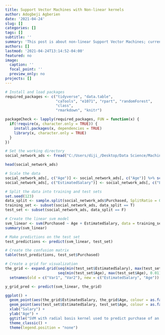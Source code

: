 ```yaml
---
title: Support Vector Machines with Non-linear kernels
author: Adogbeji Agberien
date: '2021-04-24'
slug: []
categories: []
tags: []
subtitle: ''
summary: 'This post is about non-linear Support Vector Machines; currently just implementation in R, hopefully will soon update to include the theory of the method'
authors: []
lastmod: '2021-04-24T13:14:52-04:00'
featured: no
image:
  caption: ''
  focal_point: ''
  preview_only: no
projects: []
---
```


```r
# Install and load packages
required_packages <- c("tidyverse", "data.table", 
                       "caTools", "e1071", "rpart", "randomForest",
                       "class",
                       "rmarkdown", "knitr")

packageCheck <- lapply(required_packages, FUN = function(x) {
  if(!require(x, character.only = TRUE)) {
    install.packages(x, dependencies = TRUE)
    library(x, character.only = TRUE)
  }
})
```

```r
# Set the working directory
social_network_ads <- fread("C:/Users/diji_/Desktop/Data Science/Machine Learning A-Z (Codes and Datasets)/Part 3 - Classification/Section 17 - Kernel SVM/R/Social_Network_Ads.csv")
```

```r
head(social_network_ads)
```

```r
# Scale the data 
social_network_ads[, c("Age")] <- social_network_ads[, c("Age")] %>% scale()
social_network_ads[, c("EstimatedSalary")] <- social_network_ads[, c("EstimatedSalary")] %>% scale()
```

```r
# Split the data into training and test sets
set.seed(123)
data_split <- sample.split(social_network_ads$Purchased, SplitRatio = 0.8)
training_set <- subset(social_network_ads, data_split == T)
test_set <- subset(social_network_ads, data_split == F)
```

```r
# Create the linear svm model
svm_linear <- svm(Purchased ~ Age + EstimatedSalary, data = training_set, type = "C-classification", kernel = "radial")
summary(svm_linear)
```

```r
# Make predictions on the test set
test_predictions <- predict(svm_linear, test_set)
```

```r
# Create the confusion matrix
table(test_predictions, test_set$Purchased)
```

```r
# Create a grid for visualization
the_grid <- expand.grid(seq(min(test_set$EstimatedSalary), max(test_set$EstimatedSalary), 0.01),
                        seq(min(test_set$Age), max(test_set$Age), 0.01)) %>% data.table() %>% 
  setnames(old = c("Var1", "Var2"), new = c("EstimatedSalary", "Age"))
```

```r
y_grid_pred <- predict(svm_linear, the_grid)
```

```r
ggplot() +
  geom_point(aes(the_grid$EstimatedSalary, the_grid$Age, colour = as.factor(y_grid_pred), alpha = 0.2)) +
  geom_point(aes(test_set$EstimatedSalary, test_set$Age, colour = as.factor(test_set$Purchased)), colour = if_else(test_set$Purchased == 1, "black", "yellow")) +
  xlab("Salary") +
  ylab("Age") +
  ggtitle("SVM with radial basis kernel used to predict purchase of an item based on age and salary.") +
  theme_classic() +
  theme(legend.position = "none")
```
